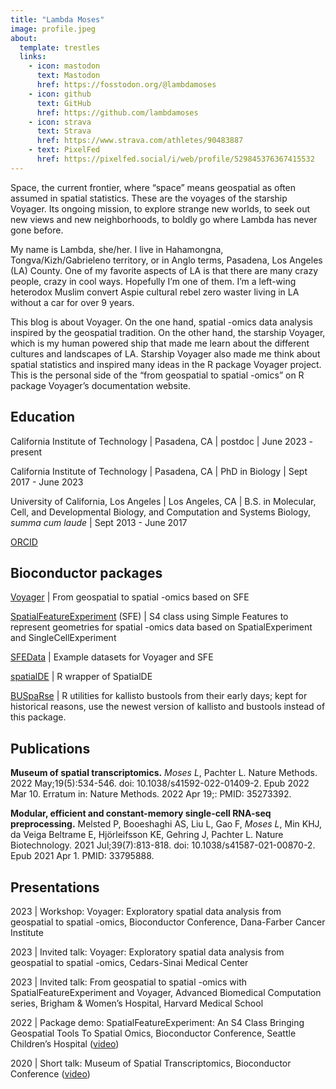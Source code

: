 ```yaml
---
title: "Lambda Moses"
image: profile.jpeg
about:
  template: trestles
  links:
    - icon: mastodon
      text: Mastodon
      href: https://fosstodon.org/@lambdamoses
    - icon: github
      text: GitHub
      href: https://github.com/lambdamoses
    - icon: strava
      text: Strava
      href: https://www.strava.com/athletes/90483887
    - text: PixelFed
      href: https://pixelfed.social/i/web/profile/529845376367415532
---
```


::: {.column-page}

Space, the current frontier, where "space" means geospatial as often assumed in spatial statistics. These are the voyages of the starship Voyager. Its ongoing mission, to explore strange new worlds, to seek out new views and new neighborhoods, to boldly go where Lambda has never gone before.

My name is Lambda, she/her. I live in Hahamongna, Tongva/Kizh/Gabrieleno territory, or in Anglo terms, Pasadena, Los Angeles (LA) County. One of my favorite aspects of LA is that there are many crazy people, crazy in cool ways. Hopefully I'm one of them. I'm a left-wing heterodox Muslim convert Aspie cultural rebel zero waster living in LA without a car for over 9 years. 

This blog is about Voyager. On the one hand, spatial -omics data analysis inspired by the geospatial tradition. On the other hand, the starship Voyager, which is my human powered ship that made me learn about the different cultures and landscapes of LA. Starship Voyager also made me think about spatial statistics and inspired many ideas in the R package Voyager project. This is the personal side of the "from geospatial to spatial -omics" on R package Voyager's documentation website.

## Education
California Institute of Technology | Pasadena, CA | postdoc | June 2023 - present

California Institute of Technology | Pasadena, CA | PhD in Biology | Sept 2017 - June 2023

University of California, Los Angeles | Los Angeles, CA | B.S. in Molecular, Cell, and Developmental Biology, and Computation and Systems Biology, _summa cum laude_ | Sept 2013 - June 2017

[ORCID](https://orcid.org/0000-0002-7092-9427)

## Bioconductor packages

[Voyager](https://pachterlab.github.io/voyager/) | From geospatial to spatial -omics based on SFE

[SpatialFeatureExperiment](https://bioconductor.org/packages/release/bioc/html/SpatialFeatureExperiment.html) (SFE) | S4 class using Simple Features to represent geometries for spatial -omics data based on SpatialExperiment and SingleCellExperiment

[SFEData](https://bioconductor.org/packages/release/data/experiment/html/SFEData.html) | Example datasets for Voyager and SFE

[spatialDE](https://bioconductor.org/packages/release/bioc/html/spatialDE.html) | R wrapper of SpatialDE

[BUSpaRse](https://bioconductor.org/packages/release/bioc/html/BUSpaRse.html) | R utilities for kallisto bustools from their early days; kept for historical reasons, use the newest version of kallisto and bustools instead of this package.

## Publications

**Museum of spatial transcriptomics.** _Moses L_, Pachter L. Nature Methods. 2022 May;19(5):534-546. doi: 10.1038/s41592-022-01409-2. Epub 2022 Mar 10. Erratum in: Nature Methods. 2022 Apr 19;: PMID: 35273392.

**Modular, efficient and constant-memory single-cell RNA-seq preprocessing.** Melsted P, Booeshaghi AS, Liu L, Gao F, _Moses L_, Min KHJ, da Veiga Beltrame E, Hjörleifsson KE, Gehring J, Pachter L. Nature Biotechnology. 2021 Jul;39(7):813-818. doi: 10.1038/s41587-021-00870-2. Epub 2021 Apr 1. PMID: 33795888.

## Presentations
2023 | Workshop: Voyager: Exploratory spatial data analysis from geospatial to spatial -omics, Bioconductor Conference, Dana-Farber Cancer Institute

2023 | Invited talk: Voyager: Exploratory spatial data analysis from geospatial to spatial -omics, Cedars-Sinai Medical Center

2023 | Invited talk: From geospatial to spatial -omics with SpatialFeatureExperiment and Voyager, Advanced Biomedical Computation series, Brigham & Women's Hospital, Harvard Medical School

2022 | Package demo: SpatialFeatureExperiment: An S4 Class Bringing Geospatial Tools To Spatial Omics, Bioconductor Conference, Seattle Children's Hospital ([video](https://youtu.be/LNClJFoFlSA))

2020 | Short talk: Museum of Spatial Transcriptomics, Bioconductor Conference ([video](https://youtu.be/bD_zaBpzCKY?t=1347))

:::

